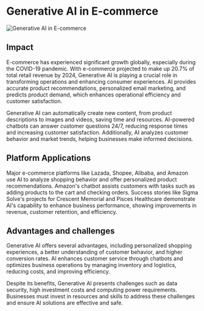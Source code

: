 # Generative AI in E-commerce

![Generative AI in E-commerce](../../../public/assets/chapter_2/2.11.jpg)

## Impact

E-commerce has experienced significant growth globally, especially during the COVID-19 pandemic. With e-commerce
projected to make up 20.7% of total retail revenue by 2024, Generative AI is playing a crucial role in transforming
operations and enhancing consumer experiences. AI provides accurate product recommendations, personalized email
marketing, and predicts product demand, which enhances operational efficiency and customer satisfaction.

Generative AI can automatically create new content, from product descriptions to images and videos, saving time
and resources. AI-powered chatbots can answer customer questions 24/7, reducing response times and increasing
customer satisfaction. Additionally, AI analyzes customer behavior and market trends, helping businesses make
informed decisions.

## Platform Applications

Major e-commerce platforms like Lazada, Shopee, Alibaba, and Amazon use AI to analyze shopping behavior and offer
personalized product recommendations. Amazon's chatbot assists customers with tasks such as adding products to the
cart and checking orders. Success stories like Sigma Solve's projects for Crescent Memorial and Pisces Healthcare
demonstrate AI's capability to enhance business performance, showing improvements in revenue, customer retention,
and efficiency.

## Advantages and challenges

Generative AI offers several advantages, including personalized shopping experiences, a better understanding of
customer behavior, and higher conversion rates. AI enhances customer service through chatbots and optimizes
business operations by managing inventory and logistics, reducing costs, and improving efficiency.

Despite its benefits, Generative AI presents challenges such as data security, high investment costs and computing
power requirements. Businesses must invest in resources and skills to address these
challenges and ensure AI solutions are effective and safe.
